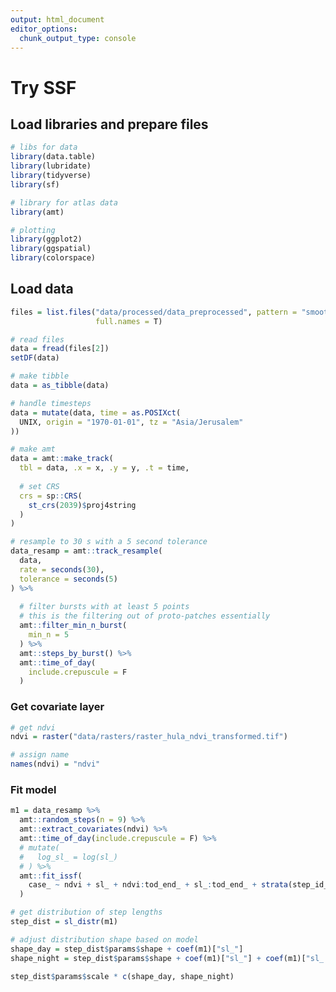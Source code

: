 ```yaml
---
output: html_document
editor_options: 
  chunk_output_type: console
---
```

# Try SSF

## Load libraries and prepare files

```r
# libs for data
library(data.table)
library(lubridate)
library(tidyverse)
library(sf)

# library for atlas data
library(amt)

# plotting
library(ggplot2)
library(ggspatial)
library(colorspace)
```

## Load data

```r
files = list.files("data/processed/data_preprocessed", pattern = "smooth",
                   full.names = T)
```


```r
# read files
data = fread(files[2])
setDF(data)

# make tibble
data = as_tibble(data)

# handle timesteps
data = mutate(data, time = as.POSIXct(
  UNIX, origin = "1970-01-01", tz = "Asia/Jerusalem"
))

# make amt
data = amt::make_track(
  tbl = data, .x = x, .y = y, .t = time,
  
  # set CRS
  crs = sp::CRS(
    st_crs(2039)$proj4string
  )
)

# resample to 30 s with a 5 second tolerance
data_resamp = amt::track_resample(
  data,
  rate = seconds(30),
  tolerance = seconds(5)
) %>% 
  
  # filter bursts with at least 5 points
  # this is the filtering out of proto-patches essentially
  amt::filter_min_n_burst(
    min_n = 5
  ) %>% 
  amt::steps_by_burst() %>% 
  amt::time_of_day(
    include.crepuscule = F
  )
```

### Get covariate layer

```r
# get ndvi
ndvi = raster("data/rasters/raster_hula_ndvi_transformed.tif")

# assign name
names(ndvi) = "ndvi"
```

### Fit model

```r
m1 = data_resamp %>% 
  amt::random_steps(n = 9) %>% 
  amt::extract_covariates(ndvi) %>% 
  amt::time_of_day(include.crepuscule = F) %>% 
  # mutate(
  #   log_sl_ = log(sl_)
  # ) %>% 
  amt::fit_issf(
    case_ ~ ndvi + sl_ + ndvi:tod_end_ + sl_:tod_end_ + strata(step_id_)
  )

# get distribution of step lengths
step_dist = sl_distr(m1)

# adjust distribution shape based on model
shape_day = step_dist$params$shape + coef(m1)["sl_"]
shape_night = step_dist$params$shape + coef(m1)["sl_"] + coef(m1)["sl_:tod_end_night"]

step_dist$params$scale * c(shape_day, shape_night)
```

